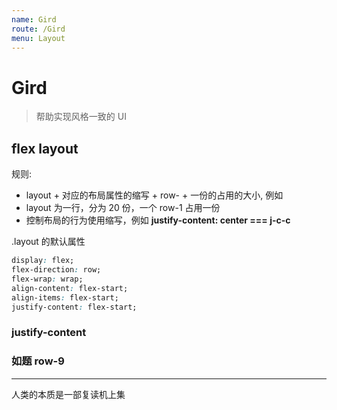 ```yaml
---
name: Gird
route: /Gird
menu: Layout
---
```



# Gird

> 帮助实现风格一致的 UI

## flex layout

规则:

- layout + 对应的布局属性的缩写 + row- + 一份的占用的大小, 例如
- layout 为一行，分为 20 份，一个 row-1 占用一份
- 控制布局的行为使用缩写，例如 __justify-content: center === j-c-c__

.layout 的默认属性

```css
display: flex;
flex-direction: row;
flex-wrap: wrap;
align-content: flex-start;
align-items: flex-start;
justify-content: flex-start;
```

### justify-content

<Playground>
  <Gird container space={24}>
    <Gird item row={12}>
      <Card className="m10">
        <div className="p10">
          <h3>如题 row-9</h3>
          <hr/>
          <p>人类的本质是一部复读机上集</p>
        </div>
      </Card>
    </Gird>
  </Gird>
</Playground>
